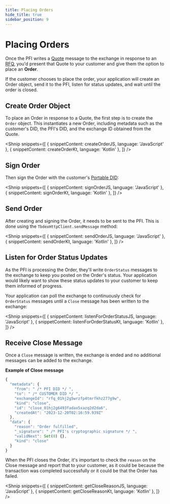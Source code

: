 ```yaml
---
title: Placing Orders
hide_title: true
sidebar_position: 9
---
```




<LanguageSwitcher languages="JavaScript, Kotlin" />

# Placing Orders

Once the PFI writes a [Quote](/docs/tbdex/wallet/receive-quote) message to the exchange in response to an [RFQ](/docs/tbdex/wallet/send-rfq), you'd present that Quote to your customer and give them the option to place an **Order**.

If the customer chooses to place the order, your application will create an Order object, send it to the PFI, listen for status updates, and wait until the order is closed.


## Create Order Object
To place an Order in response to a Quote, the first step is to create the `Order` object. 
This instantiates a new Order, including metadata such as the customer's DID, the PFI's DID, and the exchange ID obtained from the Quote.

<Shnip
  snippets={[
    { snippetContent: createOrderJS, language: 'JavaScript' },
    { snippetContent: createOrderKt, language: 'Kotlin' },
  ]}
/>

## Sign Order

Then sign the Order with the customer's [Portable DID](/docs/web5/build/decentralized-identifiers/how-to-create-did#portable-did):

<Shnip
  snippets={[
    { snippetContent: signOrderJS, language: 'JavaScript' },
    { snippetContent: signOrderKt, language: 'Kotlin' },
  ]}
/>

## Send Order
After creating and signing the Order, it needs to be sent to the PFI. 
This is done using the `TbdexHttpClient.sendMessage` method:

<Shnip
  snippets={[
    { snippetContent: sendOrderJS, language: 'JavaScript' },
    { snippetContent: sendOrderKt, language: 'Kotlin' },
  ]}
/>


## Listen for Order Status Updates
As the PFI is processing the Order, they'll write `OrderStatus` messages to the exchange to keep you posted on the Order's status.
Your application would likely want to show these status updates to your customer to keep them informed of progress.

Your application can poll the exchange to continuously check for `OrderStatus` messages until a `Close` message has been written to the exchange:

<Shnip
  snippets={[
    { snippetContent: listenForOrderStatusJS, language: 'JavaScript' },
    { snippetContent: listenForOrderStatusKt, language: 'Kotlin' },
  ]}
/>

## Receive Close Message

Once a `Close` message is written, the exchange is ended and no additional messages can be added to the exchange.

**Example of Close message**

```js
{
  "metadata": {
    "from": " /* PFI DID */ ",
    "to": " /* CUSTOMER DID */ ",
    "exchangeId": "rfq_01hj2g5wrzfp4tmrfkhz277g9w",
    "kind": "close",
    "id": "close_01hj2g6493fadax5xazq2d2da6",
    "createdAt": "2023-12-20T02:16:59.939Z"
  },
  "data": {
    "reason": "Order fulfilled",
    "_signature": " /* PFI's cryptographic signature */ ",
    "validNext": Set(0) {},
    "kind": "close"
  }
}
```

When the PFI closes the Order, it's important to check the `reason` on the Close message and report that to your customer, as it could be because the transaction was completed successfully or it could be that the Order has failed.

<Shnip
  snippets={[
    { snippetContent: getCloseReasonJS, language: 'JavaScript' },
    { snippetContent: getCloseReasonKt, language: 'Kotlin' },
  ]}
/>
